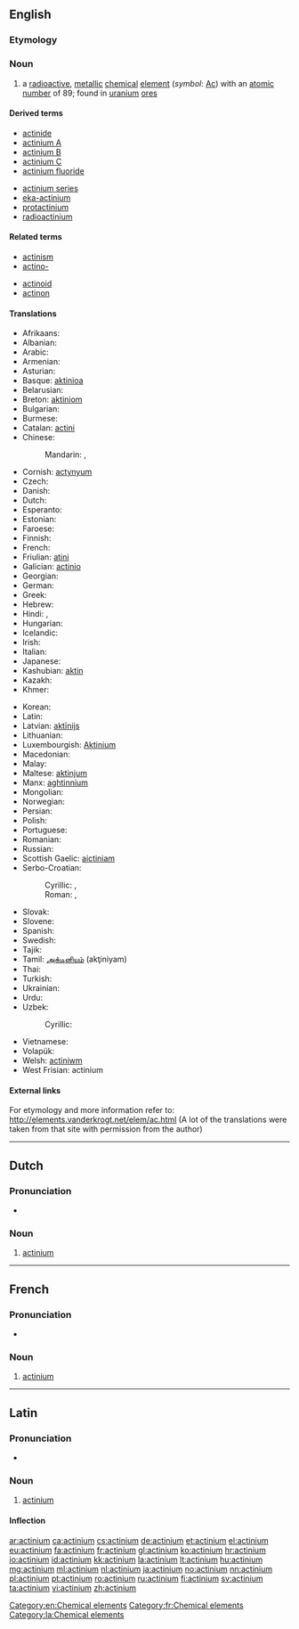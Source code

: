 {{also|Actinium}}
==English==
{{elements|Ac|radium|Ra|thorium|Th}}

===Etymology===
{{confix|actin|ium}}

===Noun===
{{en-noun|-}}
{{wikipedia}}

# a [[radioactive]], [[metallic]] [[chemical]] [[element]] (''symbol'': [[Ac]]) with an [[atomic number]] of 89; found in [[uranium]] [[ore]]s

====Derived terms====
{{der-top}}
* [[actinide]]
* [[actinium A]]
* [[actinium B]]
* [[actinium C]]
* [[actinium fluoride]]
{{der-mid}}
* [[actinium series]]
* [[eka-actinium]]
* [[protactinium]]
* [[radioactinium]]
{{der-bottom}}

====Related terms====
{{rel-top}}
* [[actinism]]
* [[actino-]]
{{rel-mid}}
* [[actinoid]]
* [[actinon]]
{{rel-bottom}}

====Translations====
{{trans-top|chemical element}}
* Afrikaans: {{t-|af|aktinium}}
* Albanian: {{t-|sq|aktin|xs=Albanian}}
* Arabic: {{t-|ar|أكتينيوم|m|tr=ʾaktínyum|sc=Arab}}
* Armenian: {{t-|hy|ակտինիում|tr=aktinium}}
* Asturian: {{t-|ast|actiniu|m}}
* Basque: [[aktinioa]]
* Belarusian: {{t-|be|актынiй|m|tr=aktýnij|sc=Cyrl}}
* Breton: [[aktiniom]]
* Bulgarian: {{t-|bg|актиний|m|tr=aktínij}}
* Burmese: {{t-|my|အက်တီနီယမ်|sc=Mymr}}
* Catalan: [[actini]]
* Chinese:
*: Mandarin: {{t|zh|錒|sc=Hani}}, {{t|zh|锕|tr=ā|sc=Hani}}
* Cornish: [[actynyum]]
* Czech: {{t+|cs|aktinium|n}}
* Danish: {{t-|da|actinium}}
* Dutch: {{t+|nl|actinium|n}}
* Esperanto: {{t-|eo|aktinio|xs=Esperanto}}
* Estonian: {{t-|et|aktiinium}}
* Faroese: {{t-|fo|actinium|xs=Faroese}}
* Finnish: {{t+|fi|aktinium}}
* French: {{t+|fr|actinium|m}}
* Friulian: [[atini]]
* Galician: [[actinio]] {{m}}
* Georgian: {{t-|ka|აქტინიუმი|tr=ak'tiniumi|sc=Geor}}
* German: {{t+|de|Actinium|n}}
* Greek: {{t+|el|ακτίνιο|n|tr=aktínio}}
* Hebrew: {{t+|he|אקטיניום|m|tr=aktínyum|sc=Hebr}}
* Hindi: {{t-|hi|एक्टिनियम|tr=ekṭiniyam|sc=Deva}}, {{t|hi|एजातु|tr=ejaatu|sc=Deva}}
* Hungarian: {{t+|hu|aktínium}}
* Icelandic: {{t+|is|aktín}}
* Irish: {{t-|ga|achtainiam|m|xs=Irish}}
* Italian: {{t+|it|attinio|m}}
* Japanese: {{t+|ja|アクチニウム|tr=akuchiniumu}}
* Kashubian: [[aktin]]
* Kazakh: {{t-|kk|актиний|tr=aktïnïy|sc=Cyrl|xs=Kazakh}}
* Khmer: {{t|km|អាក់ទីញ៉ូម|tr=aaktiiñyuum|sc=Khmr}}
{{trans-mid}}
* Korean: {{t+|ko|악티늄|tr=aktinyum|sc=Kore}}
* Latin: {{t+|la|actinium|n}}
* Latvian: [[aktīnijs]]
* Lithuanian: {{t+|lt|aktinis|xs=Lithuanian}}
* Luxembourgish: [[Aktinium]]
* Macedonian: {{t-|mk|актиниум|m|tr=aktínium|sc=Cyrl}}
* Malay: {{t-|ms|aktinium|xs=Malay}}
* Maltese: [[aktinjum]]
* Manx: [[aghtinnium]]
* Mongolian: {{t+|mn|актини|tr=aktini|sc=Cyrl}}
* Norwegian: {{t+|no|actinium}}
* Persian: {{t+|fa|اکتینیم|tr=aktiniyom|sc=fa-Arab}}
* Polish: {{t+|pl|aktyn|m}}
* Portuguese: {{t+|pt|actínio|m}}
* Romanian: {{t+|ro|actiniu|n}}
* Russian: {{t+|ru|актиний|m|tr=aktínij}}
* Scottish Gaelic: [[aictiniam]]
* Serbo-Croatian:
*: Cyrillic: {{t-|sh|актиниjум|m|sc=Cyrl}}, {{t-|sh|актиниj|m|sc=Cyrl}}
*: Roman: {{t-|sh|aktinijum|m}}, {{t-|sh|aktinij|m}}
* Slovak: {{t-|sk|aktínium|n}}
* Slovene: {{t+|sl|aktinij}}
* Spanish: {{t+|es|actinio|m}}
* Swedish: {{t+|sv|aktinium|n}}
* Tajik: {{t-|tg|актиний|tr=aktiniy}}
* Tamil: [[அக்டினியம்]] (akţiniyam)
* Thai: {{t-|th|แอกทิเนียม|tr=àektíniam|sc=Thai}}
* Turkish: {{t+|tr|aktinyum}}
* Ukrainian: {{t-|uk|актинiй|m|tr=aktýnij|sc=Cyrl}}
* Urdu: {{t-|ur|عیکٹنیئم|sc=ur-Arab}}
* Uzbek: {{t-|uz|aktiniy}}
*: Cyrillic: {{t-|uz|актиний|sc=Cyrl}}
* Vietnamese: {{t-|vi|actini}}
* Volapük: {{t-|vo|laktinin|xs=Volapük}}
* Welsh: [[actiniwm]]
* West Frisian: actinium
{{trans-bottom}}

====External links====
For etymology and more information refer to:
http://elements.vanderkrogt.net/elem/ac.html
(A lot of the translations were taken from that site with permission from the author)

[[Category:en:Chemical elements]]

----

==Dutch==
{{wikipedia|lang=nl}}
{{elements|Ac|radium|Ra|thorium|Th|lang=nl}}

===Pronunciation===
* {{audio|Nl-actinium.ogg|Audio}}

===Noun===
{{nl-noun|n|-|-}}

# [[#English|actinium]]

----

==French==
{{wikipedia|lang=fr}}

===Pronunciation===
* {{IPA|lang=fr|/ak.ti.njɔm/}}

===Noun===
{{fr-noun-unc|m}}

# [[#English|actinium]]

[[Category:fr:Chemical elements]]

----

==Latin==
{{wikipedia|lang=la}}

===Pronunciation===
* {{audio|La-ecc-actinium.ogg|Audio (ecclesiastical)}}

===Noun===
{{la-noun|actīnium|actinii|actīniī|n|second}}

# [[#English|actinium]]

====Inflection====
{{la-decl-2nd-N|actini|actīni}}

[[Category:la:Chemical elements]]

[[ar:actinium]]
[[ca:actinium]]
[[cs:actinium]]
[[de:actinium]]
[[et:actinium]]
[[el:actinium]]
[[eu:actinium]]
[[fa:actinium]]
[[fr:actinium]]
[[gl:actinium]]
[[ko:actinium]]
[[hr:actinium]]
[[io:actinium]]
[[id:actinium]]
[[kk:actinium]]
[[la:actinium]]
[[lt:actinium]]
[[hu:actinium]]
[[mg:actinium]]
[[ml:actinium]]
[[nl:actinium]]
[[ja:actinium]]
[[no:actinium]]
[[nn:actinium]]
[[pl:actinium]]
[[pt:actinium]]
[[ro:actinium]]
[[ru:actinium]]
[[fi:actinium]]
[[sv:actinium]]
[[ta:actinium]]
[[vi:actinium]]
[[zh:actinium]]